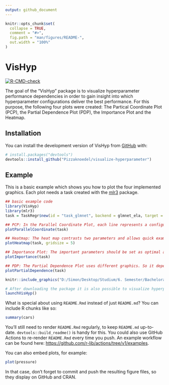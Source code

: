 ```yaml
---
output: github_document
---
```


<!-- README.md is generated from README.Rmd. Please edit that file -->

```r
knitr::opts_chunk$set(
  collapse = TRUE,
  comment = "#>",
  fig.path = "man/figures/README-",
  out.width = "100%"
)
```

# VisHyp

<!-- badges: start -->
[![R-CMD-check](https://github.com/Pizzaknoedel/visualize-hyperparameter/workflows/R-CMD-check/badge.svg)](https://github.com/Pizzaknoedel/visualize-hyperparameter/actions)
<!-- badges: end -->

The goal of the "VisHyp" package is to visualize hyperparameter performance dependencies in order to gain insight into which hyperparameter configurations deliver the best performance. For this purpose, the following four plots were created: The Partical Coordinate Plot (PCP), the Partial Dependence Plot (PDP), the Importance Plot and the Heatmap. 

## Installation

You can install the development version of VisHyp from [GitHub](https://github.com/) with:

```r
# install.packages("devtools")
devtools::install_github("Pizzaknoedel/visualize-hyperparameter")
```

## Example

This is a basic example which shows you how to plot the four implemented graphics. Each plot needs a task created with the [mlr3](https://github.com/mlr-org/mlr3) package.

```r
## basic example code
library(VisHyp)
library(mlr3)
task = TaskRegr$new(id = "task_glmnet", backend = glmnet_ela, target = "logloss")

## PCP: In the Parallel Coordinate Plot, each line represents a configuration and the color of the line represents the corresponding performance value. The Parallel Coordinate Plot helps to find configuration spaces that contain good performance values. 
plotParallelCoordinate(task)

## Heatmap: The heat map contrasts two parameters and allows quick examination of the effects of each configuration combination. The importance plot uses a surrogate learner to represent the importance of each parameter.
plotHeatmap(task, gridsize = 5)

## Importance Plot: The important parameters should be set as optimal as possible to get a good performance. To last still the partial Dependence Plot was implemented, with which it is possible to examine the individual definition areas of the parameters with the help of a Surrogats model.
plotImportance(task)

## PDP: The Partial Dependence Plot uses different graphics. So it depends on whether the user wants to look at one or more features. When viewing a numerical parameter, line plots are used. 
plotPartialDependence(task)
```

```r
knitr::include_graphics("D:/Simon/Desktop/Studium/6. Semester/Bachelorarbeit/Latex/Grafiken/lcbench_Best_PCP.png")
```

```r 
# After downloading the package it is also possible to visualize hyperparameter dependencies with an integrated shiny app. Just write
launchVisHyp()
```

What is special about using `README.Rmd` instead of just `README.md`? You can include R chunks like so:
```r
summary(cars)
```

You'll still need to render `README.Rmd` regularly, to keep `README.md` up-to-date. `devtools::build_readme()` is handy for this. You could also use GitHub Actions to re-render `README.Rmd` every time you push. An example workflow can be found here: <https://github.com/r-lib/actions/tree/v1/examples>.

You can also embed plots, for example:

```r
plot(pressure)
```

In that case, don't forget to commit and push the resulting figure files, so they display on GitHub and CRAN.
